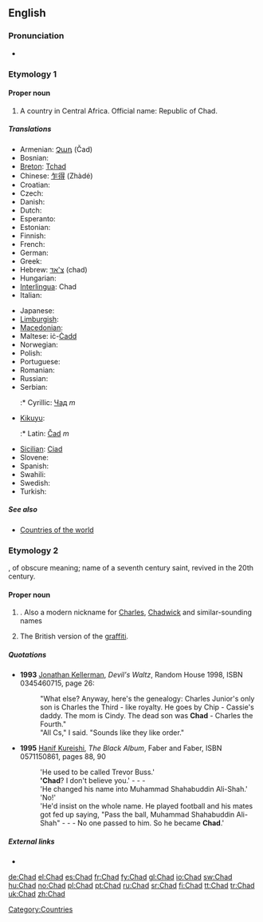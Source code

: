 {{also|chad}}
==English==
{{wikipedia}}

===Pronunciation===
* {{IPA|/tʃæd/}}
*: {{rhymes|æd}}

===Etymology 1===
{{etystub}}

====Proper noun====
{{en-proper noun}}

# A country in Central Africa. Official name: Republic of Chad.

=====Translations=====
{{trans-top|country in central Africa}}
* Armenian: [[Չադ]] (Čad)
* Bosnian: {{t-|bs|Čad|m}}
* [[Breton]]: [[Tchad]]
* Chinese: [[乍得]] (Zhàdé)
* Croatian: {{t-|hr|Čad|m}}
* Czech: {{t+|cs|Čad|m}}
* Danish: {{t+|da|Tchad}}
* Dutch: {{t+|nl|Tsjaad}}
* Esperanto: {{t-|eo|Ĉado|xs=Esperanto}}
* Estonian: {{t-|et|Tšaad}}
* Finnish: {{t+|fi|Tšad}}
* French: {{t+|fr|Tchad}}
* German: {{t+|de|Tschad}}
* Greek: {{t+|el|Τσαντ|sc=Grek}}
* Hebrew: [[צ'אד]] (chad)
* Hungarian: {{t+|hu|Csád}}
* [[Interlingua]]: Chad
* Italian: {{t-|it|Ciad}}
{{trans-mid}}
* Japanese: {{t+|ja|チャド|tr=Chado|sc=Jpan}}
* [[Limburgish]]: {{t-|li|Tchad|xs=Limburgish}}
* [[Macedonian]]: {{t+|mk|Чад|m|tr=Čad|sc=Cyrl|xs=Macedonian}}
* Maltese: iċ-[[Ċadd]]
* Norwegian: {{t+|no|Tsjad}}
* Polish: {{t+|pl|Czad}}
* Portuguese: {{t+|pt|Chade}}
* Romanian: {{t-|ro|Ciad|n}}
* Russian: {{t+|ru|Чад|sc=Cyrl}}
* Serbian:
*:* Cyrillic: [[Чад]] ''m''
* [[Kikuyu]]: {{tø|ki|Chad}}
*:* Latin: [[Čad]] ''m''
* [[Sicilian]]: [[Ciad]] {{m}}
* Slovene: {{t+|sl|Čad|m}}
* Spanish: {{t+|es|Chad}}
* Swahili: {{t|sw|Chadi}}
* Swedish: {{t+|sv|Tchad}}
* Turkish: {{t+|tr|Çad}}
{{trans-bottom}}

=====See also=====
* [[Appendix:Countries of the world|Countries of the world]]

===Etymology 2===
{{etyl|ang}} {{term|Ceadda|lang=ang}}, of obscure meaning; name of a seventh century saint, revived in the 20th century.

====Proper noun====
{{en-proper noun}}

# {{given name|male|from=Old English}}. Also a modern nickname for [[Charles]], [[Chadwick]] and similar-sounding names
# {{British}} The British version of the [[graffiti]].

=====Quotations=====
* '''1993''' [[w:Jonathan Kellerman|Jonathan Kellerman]], ''Devil's Waltz'', Random House 1998, ISBN 0345460715, page 26:
*: "What else? Anyway, here's the genealogy: Charles Junior's only son is Charles the Third - like royalty. He goes by Chip - Cassie's daddy. The mom is Cindy. The dead son was '''Chad''' - Charles the Fourth."
*: "All Cs," I said. "Sounds like they like order."
* '''1995''' [[w:Hanif Kureishi|Hanif Kureishi]], ''The Black Album'', Faber and Faber, ISBN 0571150861, pages 88, 90
*: 'He used to be called Trevor Buss.'
*: ''''Chad'''? I don't believe you.' - - -
*: 'He changed his name into Muhammad Shahabuddin Ali-Shah.'
*: 'No!'
*: 'He'd insist on the whole name. He played football and his mates got fed up saying, "Pass the ball, Muhammad Shahabuddin Ali-Shah" - - - No one passed to him. So he became '''Chad'''.'

=====External links=====
* {{pedialite|Chad (graffiti)}}

[[Category:Countries]]

[[de:Chad]]
[[el:Chad]]
[[es:Chad]]
[[fr:Chad]]
[[fy:Chad]]
[[gl:Chad]]
[[io:Chad]]
[[sw:Chad]]
[[hu:Chad]]
[[no:Chad]]
[[pl:Chad]]
[[pt:Chad]]
[[ru:Chad]]
[[sr:Chad]]
[[fi:Chad]]
[[tt:Chad]]
[[tr:Chad]]
[[uk:Chad]]
[[zh:Chad]]
